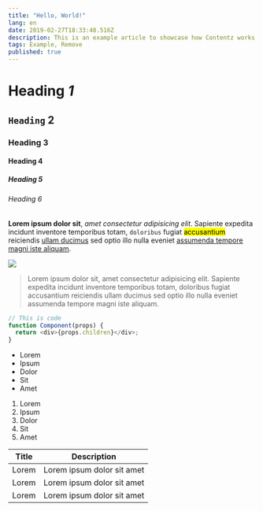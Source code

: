 ```yaml
---
title: "Hello, World!"
lang: en
date: 2019-02-27T18:33:48.516Z
description: This is an example article to showcase how Contentz works
tags: Example, Remove
published: true
---
```


# Heading _1_

## `Heading` 2

### Heading 3

#### Heading 4

##### Heading 5

###### Heading 6

**Lorem ipsum dolor sit**, _amet consectetur adipisicing elit_. Sapiente expedita incidunt inventore temporibus totam, `doloribus` fugiat <mark>accusantium</mark> reiciendis [ullam ducimus](https://able.co) sed optio illo nulla eveniet [assumenda tempore magni iste aliquam](/articles/test-2).

![](https://sergiodxa.com/static/avatar.jpg)

> Lorem ipsum dolor sit, amet consectetur adipisicing elit. Sapiente expedita incidunt inventore temporibus totam, doloribus fugiat accusantium reiciendis ullam ducimus sed optio illo nulla eveniet assumenda tempore magni iste aliquam.

```js
// This is code
function Component(props) {
  return <div>{props.children}</div>;
}
```

- Lorem
- Ipsum
- Dolor
- Sit
- Amet

1. Lorem
2. Ipsum
3. Dolor
4. Sit
5. Amet

| Title | Description                |
| ----- | -------------------------- |
| Lorem | Lorem ipsum dolor sit amet |
| Lorem | Lorem ipsum dolor sit amet |
| Lorem | Lorem ipsum dolor sit amet |
